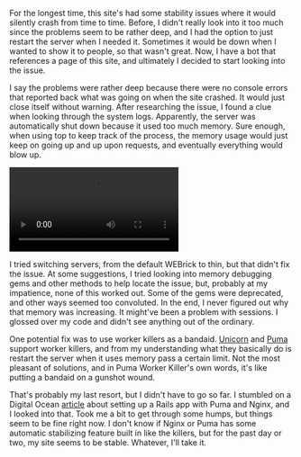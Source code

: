 For the longest time, this site's had some stability issues where it would silently crash from time to time. Before, I didn't really look into it too much since the problems seem to be rather deep, and I had the option to just restart the server when I needed it. Sometimes it would be down when I wanted to show it to people, so that wasn't great. Now, I have a bot that references a page of this site, and ultimately I decided to start looking into the issue.

I say the problems were rather deep because there were no console errors that reported back what was going on when the site crashed. It would just close itself without warning. After researching the issue, I found a clue when looking through the system logs. Apparently, the server was automatically shut down because it used too much memory. Sure enough, when using top to keep track of the process, the memory usage would just keep on going up and up upon requests, and eventually everything would blow up.

<video autoPlay="" controls loop="">
  <source src="https://d1yx06f4zik90o.cloudfront.net/uploads/dogberg_fetch.webm" />
</video>

I tried switching servers, from the default WEBrick to thin, but that didn't fix the issue. At some suggestions, I tried looking into memory debugging gems and other methods to help locate the issue, but, probably at my impatience, none of this worked out. Some of the gems were deprecated, and other ways seemed too convoluted. In the end, I never figured out why that memory was increasing. It might've been a problem with sessions. I glossed over my code and didn't see anything out of the ordinary.

One potential fix was to use worker killers as a bandaid. [Unicorn](https://github.com/kzk/unicorn-worker-killer) and [Puma](https://github.com/schneems/puma_worker_killer) support worker killers, and from my understanding what they basically do is restart the server when it uses memory pass a certain limit. Not the most pleasant of solutions, and in Puma Worker Killer's own words, it's like putting a bandaid on a gunshot wound.

That's probably my last resort, but I didn't have to go so far. I stumbled on a Digital Ocean [article](https://www.digitalocean.com/community/tutorials/how-to-deploy-a-rails-app-with-puma-and-nginx-on-ubuntu-14-04) about setting up a Rails app with Puma and Nginx, and I looked into that. Took me a bit to get through some humps, but things seem to be fine right now. I don't know if Nginx or Puma has some automatic stabilizing feature built in like the killers, but for the past day or two, my site seems to be stable. Whatever, I'll take it.
